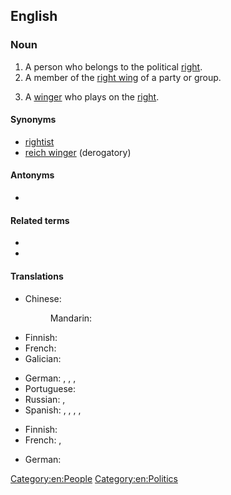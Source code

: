 {{also|rightwinger}}

==English==

===Noun===
{{en-noun}}

# A person who belongs to the political [[right]].
# A member of the [[right wing]] of a party or group.
# {{lb|en|sports}} A [[winger]] who plays on the [[right]].

====Synonyms====
* [[rightist]]
* [[reich winger]] (derogatory)

====Antonyms====
* {{l|en|left-winger}}

====Related terms====
* {{l|en|right wing}}
* {{l|en|right-wing}}

====Translations====
{{trans-top|person who belongs to the political right}}
* Chinese:
*: Mandarin: {{t|cmn|右翼分子|tr=yòuyì fènzi|sc=Hani}}
* Finnish: {{t|fi|oikeistolainen}}
* French: {{t|fr|[[personne]] [[de]] [[droite]]|f}}
* Galician: {{t+|gl|dereitista|m|f}}
{{trans-mid}}
* German: {{t+|de|Rechter|m}}, {{t+|de|Rechte|f}}, {{t|de|Rechtsaußen|m}}, {{t|de|Person vom rechten Flügel|f}}
* Portuguese: {{t+|pt|direitista}}
* Russian: {{t+|ru|пра́вый|m}}, {{t+|ru|правый|f|alt=пра́вая}}
* Spanish: {{t+|es|derechista|m|f}}, {{t+|es|momio|m}} {{qualifier|colloquial, pejorative, Chile}}, {{t|es|momia|f}} {{qualifier|colloquial, pejorative, rare, Chile}}, {{t|es|(ser) [[de]] [[derecha]]}}, {{t|es|(ser) [[de]] [[derechas]]}}
{{trans-bottom}}

{{trans-top|sports: winger on the right}}
* Finnish: {{t|fi|[[oikean]] [[laidan]] [[pelaaja]]}}
* French: {{t|fr|ailier droit|m}}, {{t|fr|ailière droite|f}}
{{trans-mid}}
* German: {{t|de|Rechtsaußen|m}}
{{trans-bottom}}

[[Category:en:People]]
[[Category:en:Politics]]